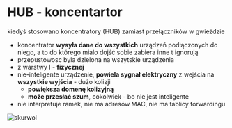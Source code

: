 # HUB - koncentartor

kiedyś stosowano koncentratory (HUB) zamiast przełączników w gwieździe

- koncentrator **wysyła dane do wszystkich** urządzeń podłączonych do niego, a to do którego mialo dojść sobie zabiera inne t ignorują
- przepustowosc byla dzielona na wszytskie urządzenia
- z warstwy I - **fizycznej**
- nie-inteligente urządzenie, **powiela sygnał elektryczny** z wejścia na **wszystkie wyjścia** - dużo kolizji
  - **powiększa domenę kolizyjną**
  - **może przesłać szum**, cokolwiek - bo nie jest inteligente
- nie interpretuje ramek, nie ma adresów MAC, nie ma tablicy forwardingu

![skurwol](/lab2/img/skurwol.webp)
